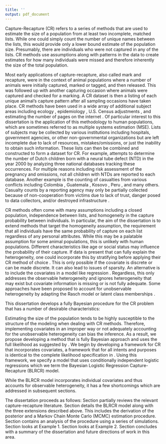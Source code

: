 ```yaml
---
title: ''
output: pdf_document
---
```


\newpage
\section{Introduction}
\label{sec:Introduction}

Capture-Recapture (CR) refers to a series of methods that are used to estimate the size of a population from at least two incomplete, matched lists.  While one could simply count the number of unique names between the lists, this would provide only a lower bound estimate of the population size.  Presumably, there are individuals who were not captured in any of the lists.  CR methods use assumptions along with patterns in the data to create estimates for how many individuals were missed and therefore inherently the size of the total population.

Most early applications of capture-recapture, also called mark and recapture, were in the context of animal populations where a number of animals were initially captured, marked or tagged, and then released.  This was followed up with another capturing occasion where animals were captured and checked for a marking. A CR dataset is then a listing of each unique animal's capture pattern after all sampling occasions have taken place. CR methods have been used in a wide array of additional subject areas including ecology \citep{henderson_ecological_2016}, epidemiology \citep{goldberg_estimation_1978,baker_simple_1990}, U.S. Census adjustments \citep{darroch_three-sample_1993}, and estimating the number of pages on the internet \citep{lawrence_searching_1998,khabsa_number_2014}. Of particular interest to this dissertation is the application of this methodology to human populations, which are sometimes referred to as multiple systems estimation (MSE). Lists of subjects may be collected by various institutions including hospitals, government agencies, or other non-governmental organizations but are left incomplete due to lack of resources, mistakes/omissions, or just the inability to obtain such information. These lists can then be combined and constructed to form a dataset for CR. For example, \cite{zwane_population_2005} attempts to determine the number of Dutch children born with a neural tube defect (NTD) in the year 2000 by analyzing three national databases tracking these occurrences. For multiple reasons including risk assessment of the pregnancy and omissions, not all children with NTDs are reported to each database. Another example is the counting of casualties from various conflicts including Colombia \citep{guberek_count_2010,manriquevallier_bayesian_2016}, Guatemala \citep{ball_making_2000,ball_statistics_2018}, Kosovo \citep{ball_killings_2002,manriquevallier_bayesian_2016}, Peru \citep{ball_estimate_2003}, and many others. Casualty counts by a reporting agency may only be partially collected because of non-cooperation from victims due to lack of trust, danger posed to data collectors, and/or destroyed
infrastructure \citep{manrique-vallier_capture-recapture_2020}.  

CR methods often come with many assumptions including a closed population, independence between lists, and homogeneity in the capture probability between individuals.  In particular, the aim of the dissertation is to extend methods that target the homogeneity assumption, the requirement that all individuals have the same probability of capture on each list regardless of any personal attributes.  While this may be a palatable assumption for some animal populations, this is unlikely with human populations. Different characteristics like age or social status may influence the probability of their capture. If data is present that can fully explain the heterogeneity, one could incorporate this by stratifying before applying their CR method of choice \citep{sekar_method_1949,manrique-vallier_estimating_2019}. This is only possible if the covariate is discrete or can be made discrete. It can also lead to issues of sparsity. An alternative is to include the covariates in a model like regression \citep{alho_logistic_1990,baker_simple_1990,bonner_mcmcmc_2014,king_capturerecapture_2016}. Regardless, this only addresses the observable heterogeneity and ignores heterogeneity that may exist but covariate information is missing or is not fully adequate. Some approaches have been proposed to account for unobservable heterogeneity by adapting the Rasch model \citep{darroch_three-sample_1993} or latent class memberships \citep{manriquevallier_bayesian_2016}.

This dissertation develops a fully Bayesian procedure for the CR problem that has a number of desirable characteristics:

\begin{itemize}

\item[1)] allows for multiple lists;
\item[2)] is resistant to sparsity;
\item[3)] can be informed through the use of priors;
\item[4)] uses discrete and continuous covariates to account for observable heterogeneity;
\item[5)] can also account for unobservable heterogeneity;
\item[6)] extensible;

\end{itemize}

Estimating the size of the population tends to be highly susceptible to the structure of the modeling when dealing with CR methods. Therefore, implementing covariates in an improper way or not adequately accounting for the unobservable heterogeneity can bias the inference. As a result, we propose developing a method that is fully Bayesian approach and uses the full likelihood as suggested by \cite{pollock_use_2002}. We begin by developing a framework for CR that incorporates covariates, a framework that for all intents and purposes is identical to the complete likelihood specification in  \citep{king_capturerecapture_2016}. Using this framework, we specify a model that uses conditionally independent logistic regressions which we term the Bayesian Logistic Regression Capture-Recapture (BLRCR) model. 

While the BLRCR model incorporates individual covariates and thus accounts for observable heterogeneity, it has a few shortcomings which are addressed in subsequent sections. 

\begin{list}{}{}
\item[1)] Since covariates are missing at least for the unobserved individuals, the use of a full likelihood approach requires the specification of a distribution for the covariates. As we will see in Section \ref{Sec:selectcovariates}, misspecifying the distribution can lead to incorrect inference. Like previous approaches, we apply a normal distribution; however, we propose a new method of using non-parametric approaches to the covariates such as an infinite mixture of normal distributions.

\item[2)] Unobservable heterogeneity can bias the inference, and hence we need a way to account for it. From our perspective, we view the idea of unobservable heterogeneity as an issue of omitted covariates. We borrow the idea of individuals belonging to latent classes impacts the probability of capture\citep{manriquevallier_bayesian_2016}, but implement it in the regression procedure through an additional intercept term. 

\item[3)] Determining which covariates to include and how each covariate should be included in the regression will ultimately impact the inference. There are multiple ways to account for this issue, but we explore it through the lens of variable selection.

\end{list}

The dissertation proceeds as follows: Section \ref{Sec:litreview} partially reviews the relevant capture-recapture literature.  Section \ref{sec:CRwithCovariates} details the BLRCR model along with the three extensions described above. This includes the derivation of the posterior and a Markov Chain Monte Carlo (MCMC) estimation procedure. Section \ref{sec:simulationanalysis} contains an analysis of the procedure using a series of simulations. Section \ref{Sec:example1} looks at Example 1. Section \ref{Sec:example2} looks at Example 2.  Section \ref{Sec:Conclusion} concludes with a summary of the dissertation and future directions of work in this area.






